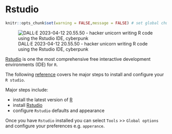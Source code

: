 # Rstudio

```r
knitr::opts_chunk$set(warning = FALSE,message = FALSE) # set global chunk options
```

![DALL·E 2023-04-12 20.55.50 - hacker unicorn writing R code using the Rstudio IDE, cyberpunk](imgs/rstudio.png)

[Rstudio](https://posit.co/products/open-source/rstudio/) is one the most comprehensive free interactive development environments (IDE) for `R`. 

The following [reference](https://education.rstudio.com/learn/beginner/) covers he major steps to install and configure your `R studio`.

Major steps include:

* install the latest version of [R](https://cran.r-project.org/)
* install [Rstudio](https://posit.co/products/open-source/rstudio/)
* configure `Rstudio` defaults and appearance

Once you have `Rstudio` installed you can select `Tools` >> `Global options` and configure your preferences e.g. `apperance`.


